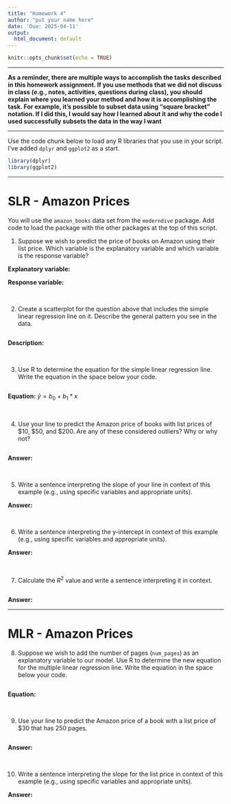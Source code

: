 ```yaml
---
title: "Homework 4"
author: "put your name here"
date: 'Due: 2025-04-11'
output:
  html_document: default
---
```


```r
knitr::opts_chunk$set(echo = TRUE)
```

---

**As a reminder, there are multiple ways to accomplish the tasks described in this homework assignment. If you use methods that we did not discuss in class (e.g., notes, activities, questions during class), you should explain where you learned your method and how it is accomplishing the task. For example, it's possible to subset data using "square bracket" notation. If I did this, I would say how I learned about it and why the code I used successfully subsets the data in the way I want**

---

Use the code chunk below to load any R libraries that you use in your script. I've added `dplyr` and `ggplot2` as a start.

```r
library(dplyr)
library(ggplot2)
```


---


# SLR - Amazon Prices

You will use the `amazon_books` data set from the `moderndive` package. Add code to load the package with the other packages at the top of this script.

1. Suppose we wish to predict the price of books on Amazon using their list price. Which variable is the explanatory variable and which variable is the response variable?

**Explanatory variable:** 

**Response variable:** 

<br>


2. Create a scatterplot for the question above that includes the simple linear regression line on it. Describe the general pattern you see in the data.

```r

```

**Description:** 

<br>


3. Use R to determine the equation for the simple linear regression line. Write the equation in the space below your code.

```r

```

**Equation:** $\widehat{y} = b_0 + b_1 * x$

<br>


4. Use your line to predict the Amazon price of books with list prices of \$10, \$50, and \$200. Are any of these considered outliers? Why or why not?

```r

```

**Answer:** 

<br>


5. Write a sentence interpreting the slope of your line in context of this example (e.g., using specific variables and appropriate units).

**Answer:** 

<br>


6. Write a sentence interpreting the y-intercept in context of this example (e.g., using specific variables and appropriate units).

**Answer:** 

<br>


7. Calculate the $R^2$ value and write a sentence interpreting it in context.

```r

```

**Answer:** 


---

# MLR - Amazon Prices

8. Suppose we wish to add the number of pages (`num_pages`) as an explanatory variable to our model. Use R to determine the new equation for the multiple linear regression line. Write the equation in the space below your code.


```r

```

**Equation:**

<br>


9. Use your line to predict the Amazon price of a book with a list price of \$30 that has 250 pages.

```r

```

**Answer:**

<br>


10. Write a sentence interpreting the slope for the list price in context of this example (e.g., using specific variables and appropriate units).

**Answer:** 

<br>



